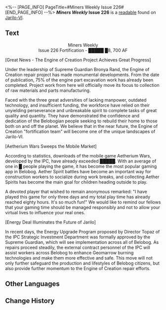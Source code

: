 <%-- [PAGE_INFO]
PageTitle=#Miners Weekly Issue 226#
[END_PAGE_INFO] --%>
{{Readable Infobox
|id           = 255
|partIds      = 190504
|title        = ''Miners Weekly'' Issue 226
|image        = Item Jarilo-VI Readable.png
|world        = Jarilo-VI
|parts        = 1
|author       = <!--to be added-->
|description  = A worker's tabloid with an official feel to it.
|part1        = ''Miners Weekly'' Issue 226
|source1      = {{cx|Source missing}}
|characters   = 
|factions     = Interastral Peace Corporation
}}
'''''Miners Weekly'' Issue 226''' is a [[readable]] found on [[Jarilo-VI]].
<!--
==Location==
{{Map Embed|<map name>|<marker id>}}
-->
==Text==
<div align="center">Miners Weekly<br />
Issue 226 Fortification - █████ █8, 700 AF</div>

[Great News - The Engine of Creation Project Achieves Great Progress]

Under the leadership of Supreme Guardian Bronya Rand, the Engine of Creation repair project has made monumental developments. From the date of publication, 75% of the engine part excavation work has already been completed. Project work from here will officially move its focus to collection of raw materials and parts manufacturing.

Faced with the three great adversities of lacking manpower, outdated technology, and insufficient funding, the workforce have relied on their unyielding perseverance and unbreakable spirit to complete tasks of great quality and quantity. They have demonstrated the confidence and dedication of the Belobogian people seeking to rebuild their home to those both on and off the planet. We believe that in the near future, the Engine of Creation "fortification team" will become one of the unique landscapes of Jarilo-VI.


[Aetherium Wars Sweeps the Mobile Market]

According to statistics, downloads of the mobile game Aetherium Wars, developed by the IPC, have already exceeded █████. With an average of one in █ people playing the game, it has become the most popular gaming app in Belobog. Aether Spirit battles have become an important way for construction workers to socialize during work breaks, and collecting Aether Spirits has become the main goal for children heading outside to play.

A devoted player that wished to remain anonymous remarked: "I have played this game for only three days and my total play time has already reached eighty hours. It's so much fun!" We would like to remind our fellows that your gaming time should be managed responsibly and not to allow your virtual lives to influence your real ones.


[Energy Deal Illuminates the Future of Jarilo]

In recent days, the Energy Upgrade Program proposed by Director Topaz of the IPC Strategic Investment Department was formally approved by the Supreme Guardian, which will see implementation across all of Belobog. As repairs proceed steadily, the external contract personnel of the IPC will assist workers across Belobog to enhance Geomarrow burning technologies and make them more effective and safe. This move will not only further safeguard the production and lifestyles of Belobog citizens, but also provide further momentum to the Engine of Creation repair efforts.

<!--
==Trivia==
* 
-->
==Other Languages==
{{Other Languages
|en   = ''Miners Weekly'' Issue 226
|zhs  = 《矿工每周报第226期》
|zht  = 《礦工週報》第226期
|ja   = 『鉱区ウィークリー』&nbsp;第226期
|ko   = ≪광부 주간신문 제226호≫
|es   = Semanario minero, n.º 226
|fr   = Parution n°&nbsp;226 du ''Mineur hebdo''
|ru   = Еженедельник шахтёра, выпуск 226
|th   = การทำเหมืองประจำสัปดาห์ ฉบับที่ 226
|vi   = Tuần Báo Thợ Mỏ Kỳ 226
|de   = „Bergarbeiter Wochenausgabe Nr. 226“
|id   = "Tabloid Mingguan Penambang Edisi 226"
|pt   = "Minerador Semanal" - Edição 226
}}

==Change History==
{{Change History|1.4}}